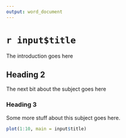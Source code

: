 ---
output: word_document
---

# `r input$title`

The introduction goes here

## Heading 2

The next bit about the subject goes here

### Heading 3

Some more stuff about this subject goes here.

```{r, echo = FALSE}

plot(1:10, main = input$title)

```